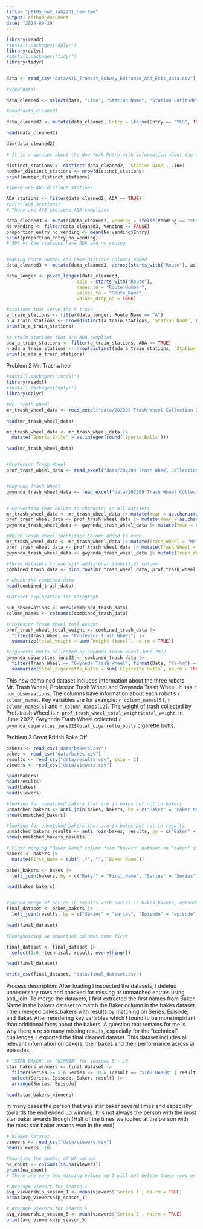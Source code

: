 ```yaml
---
title: "p8105_hw2_lah2231_new.Rmd"
output: github_document
date: "2024-09-29"
---
```


```r
library(readr)
#install.packages("dplyr")
library(dplyr)
#install.packages("tidyr")
library(tidyr)


data <- read_csv("data/NYC_Transit_Subway_Entrance_And_Exit_Data.csv")

#View(data)

data_cleaned <- select(data, "Line", "Station Name", "Station Latitude", "Station Longitude", "Route1", "Route2", "Route3", "Route4", "Route5", "Route6", "Route7", "Route8", "Route9", "Route10", "Route11", "Entry", "Vending", "Entrance Type", "ADA")

#head(data_cleaned)

data_cleaned2 <- mutate(data_cleaned, Entry = ifelse(Entry == "YES", TRUE, FALSE))

head(data_cleaned2)

dim(data_cleaned2)

# It is a dataset about the New York Metro with information about the different stations, lines, routes, where the stations are located and what the different stations provide. Rows x columns is 1868 x 19.

distinct_stations <- distinct(data_cleaned2, `Station Name`, Line)
number_distinct_stations <- nrow(distinct_stations)
print(number_distinct_stations)

#There are 465 distinct stations

ADA_stations <- filter(data_cleaned2, ADA == TRUE)
#print(ADA_stations)
# There are 468 stations ADA compliant

data_cleaned3 <- mutate(data_cleaned2, Vending = ifelse(Vending == "YES", TRUE, FALSE))
No_vending <- filter(data_cleaned3, Vending == FALSE)
proportion_entry_no_vending <- mean(No_vending$Entry)
print(proportion_entry_no_vending)
# 30% of the stations have ADA and no vening


#Making route number and name distinct columns added
data_cleaned3 <- mutate(data_cleaned3, across(starts_with("Route"), as.character))

data_longer <- pivot_longer(data_cleaned3, 
                          cols = starts_with("Route"), 
                          names_to = "Route_Number", 
                          values_to = "Route_Name", 
                          values_drop_na = TRUE)

#stations that serve the A train
a_train_stations <- filter(data_longer, Route_Name == "A")
n_a_train_stations <- nrow(distinct(a_train_stations, `Station Name`, Line))
print(n_a_train_stations)

#a train stations that ara ADA compliat
ada_a_train_stations <- filter(a_train_stations, ADA == TRUE)
n_ada_a_train_stations <- nrow(distinct(ada_a_train_stations, `Station Name`, Line))
print(n_ada_a_train_stations)
```

Problem 2 Mr. Trashwheel
```r
#install.packages("readxl")
library(readxl)
#install.packages("dplyr")
library(dplyr)

#Mr. Trash Wheel
mr_trash_wheel_data <- read_excel("data/202309 Trash Wheel Collection Data.xlsx", sheet = "Mr. Trash Wheel", skip = 1) |> slice(1:586)

head(mr_trash_wheel_data)

mr_trash_wheel_data <- mr_trash_wheel_data |>
  mutate(`Sports Balls` = as.integer(round(`Sports Balls`)))

head(mr_trash_wheel_data)


#Professor Trash Wheel
prof_trash_wheel_data <- read_excel("data/202309 Trash Wheel Collection Data.xlsx", sheet = "Professor Trash Wheel", skip = 1) |> slice(1:108)


#Gwynnda Trash Wheel
gwynnda_trash_wheel_data <- read_excel("data/202309 Trash Wheel Collection Data.xlsx", sheet = "Gwynnda Trash Wheel", skip = 1) |> slice(1:557)


# Converting Year column to character in all datasets
mr_trash_wheel_data <- mr_trash_wheel_data |> mutate(Year = as.character(Year))
prof_trash_wheel_data <- prof_trash_wheel_data |> mutate(Year = as.character(Year))
gwynnda_trash_wheel_data <- gwynnda_trash_wheel_data |> mutate(Year = as.character(Year))

#Which Trash Wheel Identifier Column added to each
mr_trash_wheel_data <- mr_trash_wheel_data |> mutate(Trash_Wheel = "Mr. Trash Wheel")
prof_trash_wheel_data <- prof_trash_wheel_data |> mutate(Trash_Wheel = "Professor Trash Wheel")
gwynnda_trash_wheel_data <- gwynnda_trash_wheel_data |> mutate(Trash_Wheel = "Gwynnda Trash Wheel")

#Three datasets to one with addiitonal identifier column 
combined_trash_data <- bind_rows(mr_trash_wheel_data, prof_trash_wheel_data, gwynnda_trash_wheel_data)

# Check the combined data
head(combined_trash_data)
```
```r
#Dataset exploration for paragraph

num_observations <- nrow(combined_trash_data)
column_names <- colnames(combined_trash_data)

#Professor Trash Wheel totl weight
prof_trash_wheel_total_weight <- combined_trash_data |>
  filter(Trash_Wheel == "Professor Trash Wheel") |>
  summarize(total_weight = sum(`Weight (tons)`, na.rm = TRUE))

#cigarette butts collected by Gwynnda trash wheel June 2022
gwynnda_cigarettes_june22 <- combined_trash_data |>
  filter(Trash_Wheel == "Gwynnda Trash Wheel", format(Date, "%Y-%m") == "2022-06") |>
  summarize(total_cigarrette_butts = sum(`Cigarette Butts`, na.rm = TRUE))
```

This new combined dataset includes information about the three robots Mr. Trash Wheel, Professor Trash Wheel and Gwynnda Trash Wheel. It has `r num_observations`. The columns have information about each robot's `r column_names `. Key variables are for example: `r column_names[5] `, `r column_names[6] ` and `r column_names[12] `. The weight of trash collected by Prof. trash Wheel is `r prof_trash_wheel_total_weight$total_weight`. In June 2022, Gwynnda Trash Wheel collected `r gwynnda_cigarettes_june22$total_cigarrette_butts` cigarette butts.


Problem 3 Great British Bake Off
```r

bakers <- read_csv("data/bakers.csv")
bakes <- read_csv("data/bakes.csv")
results <- read_csv("data/results.csv", skip = 2)
viewers <- read_csv("data/viewers.csv")

head(bakers)
head(results)
head(bakes)
head(viewers)

#looking for unmatched bakers that are in bakes but not in bakers
unmatched_bakers <- anti_join(bakes, bakers, by = c("Baker" = "Baker Name"))
nrow(unmatched_bakers)

#looking for unmatched bakers that are in bakes but not in results
unmatched_bakers_results <- anti_join(bakes, results, by = c("Baker" = "baker"))
nrow(unmatched_bakers_results)
```

```r
# First merging "Baker Name" column from "bakers" dataset on "baker" in "bakes" dataset which only has first names and "Series"
bakers <- bakers |>
  mutate(First_Name = sub(" .*", "", `Baker Name`))

bakes_bakers <- bakes |>
  left_join(bakers, by = c("Baker" = "First_Name", "Series" = "Series"))

head(bakes_bakers)


#Second merge of series in results with Series in bakes_bakers, episode in results with Episode in bakes_bakers, baker in results with Baker in bakes_bakers
final_dataset <- bakes_bakers |>
  left_join(results, by = c("Series" = "series", "Episode" = "episode", "Baker" = "baker"))

head(final_dataset)
```


```r
#Reorgnaizing so important columns come first

final_dataset <- final_dataset |>
  select(1:6, technical, result, everything())

head(final_dataset)

write_csv(final_dataset, "data/final_dataset.csv")
```
Process description: After loading I inspected the datasets, I deleted unnecessary rows and checked for missing or unmatched entries using anti_join. To merge the datasets, I first extracted the first names from Baker Name in the bakers dataset to match the Baker column in the bakes dataset. I then merged bakes_bakers with results by matching on Series, Episode, and Baker. After reordering key variables which I found to be more impirtant than additional facts about the bakers. A question that remains for me is why there a re so many missing results, especially for the "technical" challenges. I exported the final cleaned dataset. This dataset includes all relevant information on bakers, their bakes and their performance across all episodes.

```r
# "STAR BAKER" or "WINNER" for seasons 5 - 10
star_bakers_winners <- final_dataset |>
  filter(Series >= 5 & Series <= 10 & (result == "STAR BAKER" | result == "WINNER")) |>
  select(Series, Episode, Baker, result) |>
  arrange(Series, Episode)

head(star_bakers_winners)
```

In many cases the person that was star baker several times and especially towards the end ended up winning. It is not always the person with the most star baker awards though (Half of the times we looked at the person with the most star baker awards won in the end)


```r
# Viewer dataset
viewers <- read_csv("data/viewers.csv")
head(viewers, 10)

#Counting the number of NA values
na_count <- colSums(is.na(viewers))
print(na_count)
# There are very few missing values so I will not delete those rows or columns.

# Average viewers for season 1
avg_viewership_season_1 <- mean(viewers$`Series 1`, na.rm = TRUE)
print(avg_viewership_season_1)

# Average viewers for season 5
avg_viewership_season_5 <- mean(viewers$`Series 5`, na.rm = TRUE)
print(avg_viewership_season_5)
```





